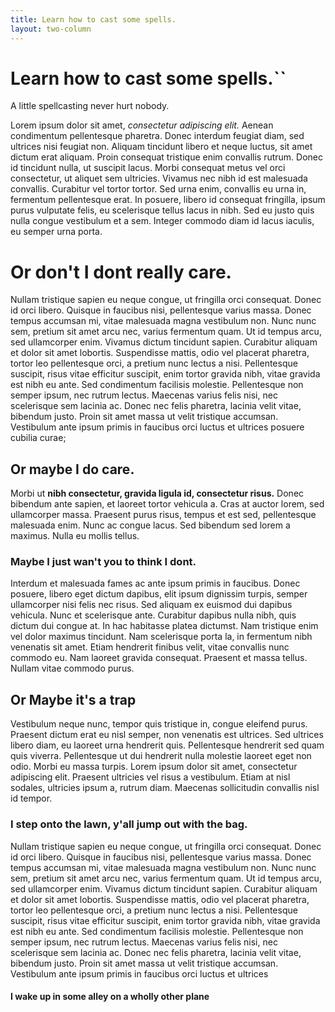 ```yaml
---
title: Learn how to cast some spells.
layout: two-column
---
```


# Learn how to cast some spells.``

A little spellcasting never hurt nobody.

Lorem ipsum dolor sit amet, _consectetur adipiscing elit._ Aenean
condimentum pellentesque pharetra. Donec interdum feugiat diam,
sed ultrices nisi feugiat non. Aliquam tincidunt libero et neque
luctus, sit amet dictum erat aliquam. Proin consequat tristique
enim convallis rutrum. Donec id tincidunt nulla, ut suscipit lacus.
Morbi consequat metus vel orci consectetur, ut aliquet sem ultricies.
Vivamus nec nibh id est malesuada convallis. Curabitur vel tortor
tortor. Sed urna enim, convallis eu urna in, fermentum pellentesque
erat. In posuere, libero id consequat fringilla, ipsum purus
vulputate felis, eu scelerisque tellus lacus in nibh. Sed eu justo
quis nulla congue vestibulum et a sem. Integer commodo diam id lacus
iaculis, eu semper urna porta.

# Or don't I dont really care.

Nullam tristique sapien eu neque congue, ut fringilla orci consequat.
Donec id orci libero. Quisque in faucibus nisi, pellentesque varius
massa. Donec tempus accumsan mi, vitae malesuada magna vestibulum non.
Nunc nunc sem, pretium sit amet arcu nec, varius fermentum quam.
Ut id tempus arcu, sed ullamcorper enim. Vivamus dictum tincidunt
sapien. Curabitur aliquam et dolor sit amet lobortis. Suspendisse
mattis, odio vel placerat pharetra, tortor leo pellentesque orci,
a pretium nunc lectus a nisi. Pellentesque suscipit, risus vitae
efficitur suscipit, enim tortor gravida nibh, vitae gravida est nibh
eu ante. Sed condimentum facilisis molestie. Pellentesque non semper
ipsum, nec rutrum lectus. Maecenas varius felis nisi, nec scelerisque
sem lacinia ac. Donec nec felis pharetra, lacinia velit vitae,
bibendum justo. Proin sit amet massa ut velit tristique accumsan.
Vestibulum ante ipsum primis in faucibus orci luctus et ultrices
posuere cubilia curae;

## Or maybe I do care.

Morbi ut **nibh consectetur, gravida ligula id, consectetur risus.**
Donec bibendum ante sapien, et laoreet tortor vehicula a. Cras at
auctor lorem, sed ullamcorper massa. Praesent purus risus, tempus
et est sed, pellentesque malesuada enim. Nunc ac congue lacus. Sed
bibendum sed lorem a maximus. Nulla eu mollis tellus.

### Maybe I just wan't you to think I dont.

Interdum et malesuada fames ac ante ipsum primis in faucibus. Donec
posuere, libero eget dictum dapibus, elit ipsum dignissim turpis,
semper ullamcorper nisi felis nec risus. Sed aliquam ex euismod dui
dapibus vehicula. Nunc et scelerisque ante. Curabitur dapibus nulla
nibh, quis dictum dui congue at. In hac habitasse platea dictumst.
Nam tristique enim vel dolor maximus tincidunt. Nam scelerisque porta
la, in fermentum nibh venenatis sit amet. Etiam hendrerit finibus
velit, vitae convallis nunc commodo eu. Nam laoreet gravida consequat.
Praesent et massa tellus. Nullam vitae commodo purus.

## Or Maybe it's a trap

Vestibulum neque nunc, tempor quis tristique in, congue eleifend
purus. Praesent dictum erat eu nisl semper, non venenatis est
ultrices. Sed ultrices libero diam, eu laoreet urna hendrerit quis.
Pellentesque hendrerit sed quam quis viverra. Pellentesque ut dui
hendrerit nulla molestie laoreet eget non odio. Morbi eu massa
turpis. Lorem ipsum dolor sit amet, consectetur adipiscing elit.
Praesent ultricies vel risus a vestibulum. Etiam at nisl sodales,
ultricies ipsum a, rutrum diam. Maecenas sollicitudin convallis nisl
id tempor.

### I step onto the lawn, y'all jump out with the bag.

Nullam tristique sapien eu neque congue, ut fringilla orci consequat.
Donec id orci libero. Quisque in faucibus nisi, pellentesque varius
massa. Donec tempus accumsan mi, vitae malesuada magna vestibulum non.
Nunc nunc sem, pretium sit amet arcu nec, varius fermentum quam. Ut
id tempus arcu, sed ullamcorper enim. Vivamus dictum tincidunt sapien.
Curabitur aliquam et dolor sit amet lobortis. Suspendisse mattis,
odio vel placerat pharetra, tortor leo pellentesque orci, a pretium
nunc lectus a nisi. Pellentesque suscipit, risus vitae efficitur
suscipit, enim tortor gravida nibh, vitae gravida est nibh eu ante.
Sed condimentum facilisis molestie. Pellentesque non semper ipsum,
nec rutrum lectus. Maecenas varius felis nisi, nec scelerisque sem
lacinia ac. Donec nec felis pharetra, lacinia velit vitae, bibendum
justo. Proin sit amet massa ut velit tristique accumsan. Vestibulum
ante ipsum primis in faucibus orci luctus et ultrices

#### I wake up in some alley on a wholly other plane


